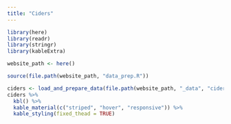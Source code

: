 ```yaml
---
title: "Ciders"
---
```


```r
library(here)
library(readr)
library(stringr)
library(kableExtra)

website_path <- here()

source(file.path(website_path, "data_prep.R"))
```

```r
ciders <- load_and_prepare_data(file.path(website_path, "_data", "ciders.csv"))
ciders %>%
  kbl() %>% 
  kable_material(c("striped", "hover", "responsive")) %>% 
  kable_styling(fixed_thead = TRUE)
```